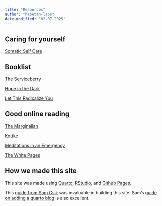 ```yaml
---
title: "Resources"
author: "habetan-labs"
date-modified: "02-07-2025"
---
```


## Caring for yourself

[Somatic Self Care](https://hopkinsmedicine.org/office-of-well-being/connection-support/somatic-self-care)

## Booklist

[The Serviceberry](https://bookshop.org/p/books/the-serviceberry-robin-wall-kimmerer/21259025)

[Hope in the Dark](https://bookshop.org/p/books/hope-in-the-dark-untold-histories-wild-possibilities-updated-rebecca-solnit/8203155)

[Let This Radicalize You](https://haymarketbooks.org/books/1922-let-this-radicalize-you)

## Good online reading

[The Marginalian](https://themarginalian.org)

[Kottke](https://kottke.org)

[Meditations in an Emergency](https://www.meditationsinanemergency.com)

[The White Pages](https://thewhitepages.net)

## How we made this site

This site was made using [Quarto](https://quarto.org/docs/websites/), [RStudio](https://posit.co/download/rstudio-desktop/), and [Github Pages](https://pages.github.com).

This [guide from Sam Csik](https://ucsb-meds.github.io/creating-quarto-websites/) was invaluable in building this site. Sam's [guide on adding a quarto blog](https://samanthacsik.github.io/posts/2022-10-24-quarto-blogs/) is also excellent.
